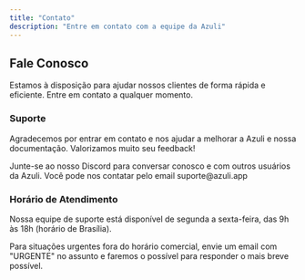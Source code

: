 ```yaml
---
title: "Contato"
description: "Entre em contato com a equipe da Azuli"
---
```


## Fale Conosco

Estamos à disposição para ajudar nossos clientes de forma rápida e eficiente. Entre em contato a qualquer momento.

### Suporte

Agradecemos por entrar em contato e nos ajudar a melhorar a Azuli e nossa documentação. Valorizamos muito seu feedback!

<CardGroup>

<Card title="Discord" icon="discord" href="https://discord.gg/azuli">
  Junte-se ao nosso Discord para conversar conosco e com outros usuários da
  Azuli.
</Card>

<Card title="Email" icon="envelope" href="mailto:suporte@azuli.app">
  Você pode nos contatar pelo email suporte@azuli.app
</Card>

</CardGroup>

### Horário de Atendimento

Nossa equipe de suporte está disponível de segunda a sexta-feira, das 9h às 18h (horário de Brasília).

Para situações urgentes fora do horário comercial, envie um email com "URGENTE" no assunto e faremos o possível para responder o mais breve possível.
